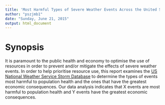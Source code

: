 ```yaml
---
title: 'Most Harmful Types of Severe Weather Events Across the United States'
author: "pszjmb1"
date: "Sunday, June 21, 2015"
output: html_document
---
```


# Synopsis

It is paramount to the public health and economy to optimise the use of resources in order to prevent and/or mitigate the effects of severe weather events. In order to help prioritise resource use, this report examines the [US National Weather Service Storm Database](https://d396qusza40orc.cloudfront.net/repdata%2Fpeer2_doc%2Fpd01016005curr.pdf) to determine the types of events most harmful to population health and the ones that have the greatest economic consequences. Our data analysis indicates that X events are most harmful to population health and Y events have the greatest economic consequences.
